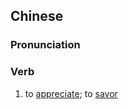 ==Chinese==
{{zh-forms|s=体味}}

===Pronunciation===
{{zh-pron
|m=tǐwèi
|c=tai2 mei6
|mn=thé-bī
|cat=v
}}

===Verb===
{{zh-verb}}

# to [[appreciate]]; to [[savor]]